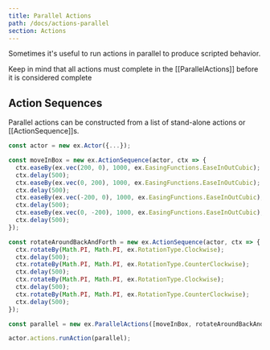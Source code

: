 ```yaml
---
title: Parallel Actions
path: /docs/actions-parallel
section: Actions
---
```


Sometimes it's useful to run actions in parallel to produce scripted behavior.

<Note variant="warning">

Keep in mind that all actions must complete in the [[ParallelActions]] before it is considered complete

</Note>

## Action Sequences

Parallel actions can be constructed from a list of stand-alone actions or [[ActionSequence]]s.

```typescript
const actor = new ex.Actor({...});

const moveInBox = new ex.ActionSequence(actor, ctx => {
  ctx.easeBy(ex.vec(200, 0), 1000, ex.EasingFunctions.EaseInOutCubic);
  ctx.delay(500);
  ctx.easeBy(ex.vec(0, 200), 1000, ex.EasingFunctions.EaseInOutCubic);
  ctx.delay(500);
  ctx.easeBy(ex.vec(-200, 0), 1000, ex.EasingFunctions.EaseInOutCubic);
  ctx.delay(500);
  ctx.easeBy(ex.vec(0, -200), 1000, ex.EasingFunctions.EaseInOutCubic);
  ctx.delay(500);
});

const rotateAroundBackAndForth = new ex.ActionSequence(actor, ctx => {
  ctx.rotateBy(Math.PI, Math.PI, ex.RotationType.Clockwise);
  ctx.delay(500);
  ctx.rotateBy(Math.PI, Math.PI, ex.RotationType.CounterClockwise);
  ctx.delay(500);
  ctx.rotateBy(Math.PI, Math.PI, ex.RotationType.Clockwise);
  ctx.delay(500);
  ctx.rotateBy(Math.PI, Math.PI, ex.RotationType.CounterClockwise);
  ctx.delay(500);
});

const parallel = new ex.ParallelActions([moveInBox, rotateAroundBackAndForth]);

actor.actions.runAction(parallel);
```
